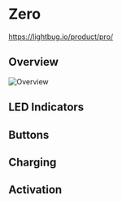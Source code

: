 
# Zero

https://lightbug.io/product/pro/

## Overview

<img src="/images/devices/pro/overview.png" alt="Overview" width={400} height={400} />

## LED Indicators

<LEDIndicators name="pro"/>

## Buttons

<Buttons name="pro"/>

## Charging

<Charging name="pro" chargeTime="5 hours"/>

## Activation

<Activation/>
